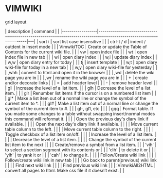 =VIMWIKI=

[[https://stackoverflow.com/questions/44115503/css-only-solution-to-set-same-height-row-sections-on-a-responsive-grid|grid layout]]

| description      | command                                                                                                               |   |
|------------------|-----------------------------------------------------------------------------------------------------------------------|---|
| sort i           | sort list case insensitive                                                                                            |   |
| ctrl-t / d       | indent / outdent in insert mode                                                                                       |   |
| VimwikiTOC       | Create or update the Table of Contents for the current wiki file.                                                     |   |
| <leader>vw       | open index file                                                                                                       |   |
| <leader>wt       | open index file in new tab                                                                                            |   |
| <leader>wi       | open diary index                                                                                                      |   |
| <leader>w,i      | update diary index                                                                                                    |   |
| <leader>w,w      | open diary entry for today                                                                                            |   |
| <leader>tj       | insert template                                                                                                       |   |
| <leader>w,t      | open diary wiki-file for today in a new tab                                                                           |   |
| <leader>w,y      | open diary wiki-file for yesterday                                                                                    |   |
| ,whh             | convert to html and open it in the browser                                                                            |   |
| ,wd              | delete the wiki page you are in                                                                                       |   |
| ,wr              | rename the wiki page you are in                                                                                       |   |
| +                | create and/or decorate links                                                                                          |   |
| =                | add header level                                                                                                      |   |
| -                | remove header level                                                                                                   |   |
| gll              | Increase the level of a list item.                                                                                    |   |
| glh              | Decrease the level of a list item.                                                                                    |   |
| glr              | Renumber list items if the cursor is on a numbered list item                                                          |   |
| gl*              | Make a list item out of a normal line or change the symbol of the current item to *.                                  |   |
| gl#              | Make a list item out of a normal line or change the symbol of the current item to #.                                  |   |
| gl-, gl1, etc    |                                                                                                                       |   |
| gqq              | Format table. If you made some changes to a table without swapping insert/normal modes this command will reformat it. |   |
| <C-Up>           | Open the previous day's diary link if available.                                                                      |   |
| <C-Down>         | Open the next day's diary link if available.                                                                          |   |
| <A-Left>         | Move current table column to the left.                                                                                |   |
| <A-Right>        | Move current table column to the right.                                                                               |   |
| <C-Space>        | Toggle checkbox of a list item on/off.                                                                                |   |
| <C-T>            | Increase the level of a list item.                                                                                    |   |
| <C-D>            | Decrease the level of a list item.                                                                                    |   |
| <C-L><C-J>       | Change the symbol of the current list item to the next                                                                |   |
| <C-L><C-M>       | Create/remove a symbol from a list item.                                                                              |   |
| 'vih'            | to select a section segment with its contents or                                                                      |   |
| 'dih'            | to delete it or                                                                                                       |   |
| 'yih'            | to yank it or                                                                                                         |   |
| 'cah'            | to change it.                                                                                                         |   |
| <Enter>          | Follow/Create wiki link                                                                                               |   |
| <C-S-CR>         | Follow/create wiki link in new tab                                                                                    |   |
| <Backspace>      | Go back to parent(previous) wiki link                                                                                 |   |
| <Tab>            | Find next wiki link                                                                                                   |   |
| <Shift-Tab>      | Find previous wiki link                                                                                               |   |
| :VimwikiAll2HTML | convert all pages to html. Make css file if it doesn’t exist.                                                         |   |

